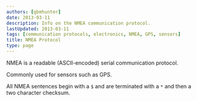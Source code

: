 ```yaml
---
authors: [gbmhunter]
date: 2013-03-11
description: Info on the NMEA communication protocol.
lastUpdated: 2013-03-11
tags: [communication protocols, electronics, NMEA, GPS, sensors]
title: NMEA Protocol
type: page
---
```


<WarningIsNotes />

NMEA is a readable (ASCII-encoded) serial communication protocol.

Commonly used for sensors such as GPS.

All NMEA sentences begin with a `$` and are terminated with a `*` and then a two character checksum.
